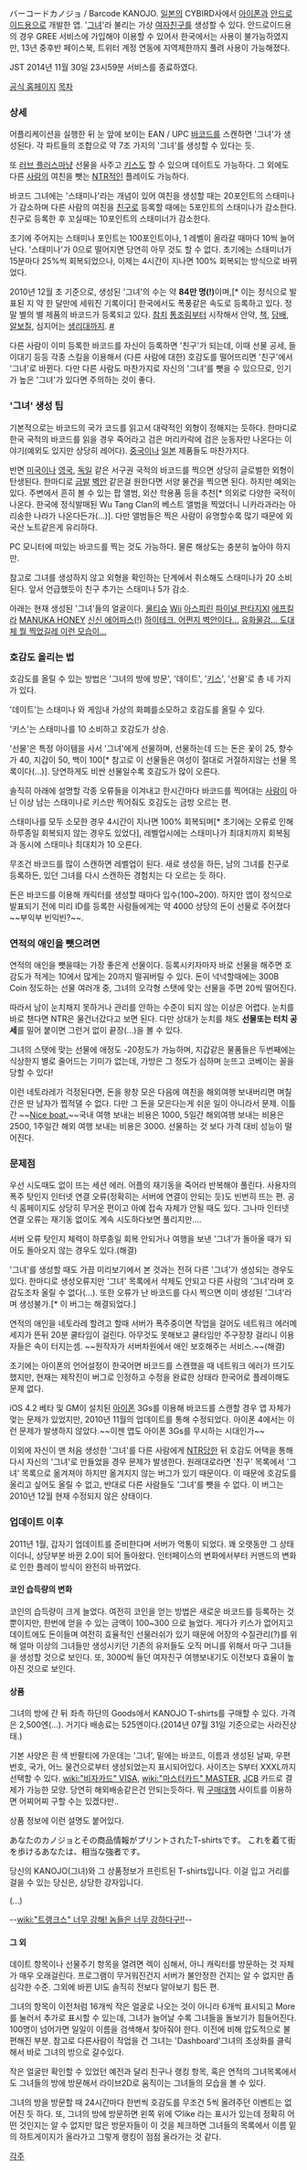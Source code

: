 バーコードカノジョ / Barcode KANOJO.
[[일본]]의 CYBIRD사에서 [[아이폰]]과 [[안드로이드]]용으로 개발한 앱. '[[그녀]]'라 불리는 가상 [[여자친구]]를 생성할 수 있다.
안드로이드용의 경우 GREE 서비스에 가입해야 이용할 수 있어서 한국에서는 사용이 불가능하였지만, 13년 중후반 페이스북, 트위터 계정 연동에 지역제한까지 풀려 사용이 가능해졌다.

JST 2014년 11월 30일 23시59분 서비스를 종료하였다.

[http://www.barcodekanojo.com/ 공식 홈페이지]
[[목차]]
=== 상세 ===
어플리케이션을 실행한 뒤 눈 앞에 보이는 EAN / UPC [[바코드]]를 스캔하면 '그녀'가 생성된다. 각 파트들의 조합으로 약 7조 가지의 '그녀'를 생성할 수 있다는 듯.

또 [[러브 플러스]]마냥 선물을 사주고 [[키스]]도 할 수 있으며 데이트도 가능하다. 그 외에도 다른 [[사람]]의 여친을 뺏는 [[NTR]]적인 플레이도 가능하다.

바코드 그녀에는 '스태미나'라는 개념이 있어 여친을 생성할 때는 20포인트의 스태미나가 감소하며 다른 사람의 여친을 [[친구]]로 등록할 때에는 5포인트의 스태미나가 감소한다. 친구로 등록한 후 꼬실때는 10포인트의 스태미너가 감소한다.

초기에 주어지는 스태미나 포인트는 100포인트이나, 1 레벨이 올라갈 때마다 10씩 늘어난다. '스태미나'가 0으로 떨어지면 당연히 아무 것도 할 수 없다. 초기에는 스태미너가 15분마다 25%씩 회복되었으나, 이제는 4시간이 지나면 100% 회복되는 방식으로 바뀌었다.

2010년 12월 초 기준으로, 생성된 '그녀'의 수는 약 '''84만 명(!)'''이며,[* 이는 정식으로 발표된 지 약 한 달만에 세워진 기록이다] 한국에서도 폭풍같은 속도로 등록하고 있다. 정말 별의 별 제품의 바코드가 등록되고 있다. [[참치]] [[통조림]]부터 시작해서 안약, [[책]], [[담배]], [[알보칠]], 심지어는 [[생리대]]까지. [http://www.ruliweb.com/ruliboard/read.htm?main=apple&table=i_news&left=b&num=2300 #]

다른 사람이 이미 등록한 바코드를 자신이 등록하면 '친구'가 되는데, 이때 선물 공세, 들이대기 등등 각종 스킬을 이용해서 (다른 사람에 대한) 호감도를 떨어뜨리면 '친구'에서 '그녀'로 바뀐다. 다만 다른 사람도 마찬가지로 자신의 '그녀'를 뺏을 수 있으므로, 인기가 높은 '그녀'가 있다면 주의하는 것이 좋다.
=== '그녀' 생성 팁 ===
기본적으로는 바코드의 국가 코드를 읽고서 대략적인 외형이 정해지는 듯하다. 한마디로 한국 국적의 바코드를 읽을 경우 죽어라고 검은 머리카락에 검은 눈동자만 나온다는 이야기(예외도 있지만 상당히 레어다). [[중국]]이나 [[일본]] 제품들도 마찬가지다.

반면 [[미국]]이나 [[영국]], [[독일]] 같은 서구권 국적의 바코드를 찍으면 상당히 글로벌한 외형이 탄생된다. 한마디로 [[금발]] [[벽안]] 같은걸 원한다면 서양 물건을 찍으면 된다. 하지만 예외는 있다. 주변에서 흔히 볼 수 있는 팝 앨범, 외산 학용품 등을 추천[* 의외로 다양한 국적이 나온다. 한국에 정식발매된 Wu Tang Clan의 베스트 앨범을 찍었더니 니카라과라는 아리송한 나라가 나온다든가(…)]. 다만 앨범들은 찍은 사람이 유명할수록 많기 때문에 외국산 노트같은게 유리하다.

PC 모니터에 떠있는 바코드를 찍는 것도 가능하다. 물론 해상도는 충분히 높아야 하지만.

참고로 그녀를 생성하지 않고 외형을 확인하는 단계에서 취소해도 스태미나가 20 소비된다. 앞서 언급했듯이 친구 추가는 스태미나 5가 감소.

아래는 현재 생성된 '그녀'들의 얼굴이다.
[http://www.barcodekanojo.com/kanojo/4238/%ED%8B%B0%EC%8A%88 물티슈]
[http://www.barcodekanojo.com/kanojo/4788/Wii Wii]
[http://www.barcodekanojo.com/kanojo/2141/Aspin 아스피린]
[http://www.barcodekanojo.com/kanojo/5229/FInFan+XI 파이널 판타지XI]
[http://www.barcodekanojo.com/kanojo/2567/black 에프킬라]
[http://gall.dcinside.com/list.php?id=touhou&no=976654&page=1&bbs= MANUKA HONEY]
[http://www.barcodekanojo.com/kanojo/58226/Sinsin 신신 에어파스(!)]
[http://www.barcodekanojo.com/kanojo/74763/Hi-tecy 하이테크. 어쩐지 벽안이다...]
[http://www.barcodekanojo.com/kanojo/1209189/%EC%98%90%EB%A1%9C%EB%A3%A8%EB%B8%8C%EB%A5%B4 유화물감... 도대체 뭘 찍었길레 이런 모습이...]
=== 호감도 올리는 법 ===
호감도를 올릴 수 있는 방법은 '그녀의 방에 방문', '데이트', '[[키스]]', '선물'로 총 네 가지가 있다. 

'데이트'는 스태미나 와 게임내 가상의 화폐를소모하고 호감도를 올릴 수 있다.

'키스'는 스태미나를 10 소비하고 호감도가 상승.

'선물'은 특정 아이템을 사서 '그녀'에게 선물하며, 선물하는데 드는 돈은 꽃이 25, 향수가 40, 지갑이 50, 백이 100[* 참고로 이 선물들은 여성이 절대로 거절하지않는 선물 목록이다(...)]. 당연하게도 비싼 선물일수록 호감도가 많이 오른다.

솔직히 아래에 설명할 각종 오류들을 이겨내고 한시간마다 바코드를 찍어대는 [[사람]]이 아닌 이상 남는 스태미나로 키스만 찍어줘도 호감도는 금방 오르는 편.

스태미나를 모두 소모한 경우 4시간이 지나면 100% 회복되며[* 초기에는 오류로 인해 하루종일 회복되지 않는 경우도 있었다], 레벨업시에는 스태미나가 최대치까지 회복됨과 동시에 스태미나 최대치가 10 오른다. 

무조건 바코드를 많이 스캔하면 레벨업이 된다. 새로 생성을 하든, 남의 그녀를 친구로 등록하든, 있던 그녀를 다시 스캔하든 경험치는 다 오르는 듯 하다.  

돈은 바코드를 이용해 캐릭터를 생성할 때마다 입수(100~200). 하지만 앱이 정식으로 발표되기 전에 미리 ID를 등록한 사람들에게는 약 4000 상당의 돈이 선물로 주어졌다~~부익부 빈익빈?~~.

=== 연적의 애인을 뺏으려면 ===
연적의 애인을 뺏을때는 가장 좋은게 선물이다. 등록시키자마자 바로 선물을 해주면 호감도가 적게는 10에서 많게는 20까지 떨궈버릴 수 있다. 돈이 넉넉할때에는 300B Coin 정도하는 선물 여러개 중, 그녀의 오각형 스탯에 맞는 선물을 주면 20씩 떨어진다.


따라서 남이 눈치채지 못하거나 관리를 안하는 수준이 되지 않는 이상은 어렵다. 눈치를 바로 챈다면 NTR은 물건너갔다고 보면 된다. 다만 상대가 눈치를 채도 '''선물또는 터치 공세'''를 밀어 붙이면 그런거 없이 끝장(...)을 볼 수 있다.

그녀의 스탯에 맞는 선물에 애정도 -20정도가 가능하며, 지갑같은 물품들은 두번째에는 식상한지 별로 줄어드는 기미가 없는데, 가방은 그 정도가 심하며 눈뜨고 코베이는 꼴을 당할 수 있다!

이런 네토라레가 걱정된다면, 돈을 왕창 모은 다음에 여친을 해외여행 보내버리면 며칠간은 딴 남자가 찝적댈 수 없다. 다만 그 돈을 모은다는게 쉬운 일이 아니라서 문제. 이틀간 ~~[[Nice boat.]]~~국내 여행 보내는 비용은 1000, 5일간 해외여행 보내는 비용은 2500, 1주일간 해외 여행 보내는 비용은 3000. 선물하는 것 보다 가격 대비 성능이 떨어진다.

=== 문제점 ===
우선 시도때도 없이 뜨는 세션 에러. 어플의 재기동을 죽어라 반복해야 풀린다. 사용자의 폭주 탓인지 인터넷 연결 오류(정확히는 서버에 연결이 안되는 듯)도 빈번히 뜨는 편. 공식 홈페이지도 상당히 무거운 편이고 아예 접속 자체가 안될 때도 있다. 그나마 인터넷 연결 오류는 재기동 없이도 계속 시도하다보면 풀리지만….

서버 오류 탓인지 체력이 하루종일 회복 안되거나 여행을 보낸 '그녀'가 돌아올 때가 되어도 돌아오지 않는 경우도 있다.(해결)

'그녀'를 생성할 때도 가끔 미리보기에서 본 것과는 전혀 다른 '그녀'가 생성되는 경우도 있다. 한마디로 생성오류지만 '그녀' 목록에서 삭제도 안되고 다른 사람의 '그녀'라며 호감도조차 올릴 수 없다(…). 또한 오류가 난 바코드를 다시 찍으면 이미 생성된 '그녀'라며 생성불가.[* 이 버그는 해결되었다.]

연적의 애인을 네토라레 할려고 할때 서버가 폭주중이면 작업을 걸어도 네트워크 에러메세지가 뜬뒤 20분 쿨타임이 걸린다. 아무것도 못해보고 쿨타임만 주구장창 걸리니 이용자들은 속이 터지는셈. ~~원작자가 서버차원에서 애인 보호해주는 서비스.~~(해결)

초기에는 아이폰의 언어설정이 한국어면 바코드를 스캔했을 때 네트워크 에러가 뜨기도 했지만, 현재는 제작진이 버그로 인정하고 수정을 완료한 상태라 한국어로 플레이해도 문제 없다.

iOS 4.2 베타 및 GM이 설치된 [[아이폰]] 3Gs를 이용해 바코드를 스캔할 경우 앱 자체가 멎는 문제가 있었지만, 2010년 11월의 업데이트를 통해 수정되었다. 아이폰 4에서는 이런 문제가 발생하지 않았다.~~이젠 앱도 아이폰 3Gs를 무시하는 시대인가~~

이외에 자신이 맨 처음 생성한 '그녀'를 다른 사람에게 [[NTR]]당한 뒤 호감도 어택을 통해 다시 자신의 '그녀'로 만들었을 경우 문제가 발생한다. 원래대로라면 '친구' 목록에서 '그녀' 목록으로 옮겨져야 하지만 옮겨지지 않는 버그가 있기 때문이다. 이 때문에 호감도를 올리고 싶어도 올릴 수 없고, 반대로 다른 사람들도 '그녀'를 뺏을 수 없다. 이 버그는 2010년 12월 현재 수정되지 않은 상태이다.

=== 업데이트 이후 ===
2011년 1월, 갑자기 업데이트를 준비한다며 서버가 먹통이 되었다. 꽤 오랫동안 그 상태이더니, 상당부분 바뀐 2.0이 되어 돌아왔다. 인터페이스의 변화에서부터 커맨드의 변화로 인한 플레이 방식이 완전히 바뀌었다.

==== 코인 습득량의 변화 ====
코인의 습득량이 크게 늘었다. 여전히 코인을 얻는 방법은 새로운 바코드를 등록하는 것 뿐이지만, 한번에 얻을 수 있는 금액이 100~300 으로 늘었다. 게다가 키스가 없어지고 데이트에도 돈이들며 여전히 효율적인 선물러쉬가 있기 때문에 어장의 수질관리(?)를 위해 얼마 이상의 그녀들만 생성시키던 기존의 유저들도 오직 머니를 위해서 마구 그녀들을 생성할 것으로 보인다. 또, 3000씩 들던 여자친구 여행보내기도 이전보다 효율이 높아진 것으로 보인다.


==== 상품 ====
그녀의 방에 간 뒤 좌측 하단의 Goods에서 KANOJO T-shirts를 구매할 수 있다. 가격은 2,500엔(...). 거기다 배송료는 525엔이다.(2014년 07월 31일 기준으로는 사라진상태.)

기본 사양은 흰 색 반팔티에 가운데는 '그녀', 밑에는 바코드, 이름과 생성된 날짜, 우편번호, 국가, 어느 물건으로부터 생성되었는지 표시되어있다. 사이즈는 S부터 XXXL까지 선택할 수 있다. [[wiki:"비자카드" VISA]], [[wiki:"마스터카드" MASTER]], [[JCB]] 카드로 결제가 가능한 모양. 당연히 해외배송같은건 안되는듯하다. 뭐 [[구매대행]] 사이트를 이용하면 어찌어찌 구할 수는 있겠다만..

상품 정보에 이런 설명도 붙어있다.

あなたのカノジョとその商品情報がプリントされたT-shirtsです。
これを着て街を歩けるあなたは、相当な強者です。

당신의 KANOJO(그녀)와 그 상품정보가 프린트된 T-shirts입니다.
이걸 입고 거리를 걸을 수 있는 당신은, 상당한 강자입니다.

(...)

--[[wiki:"트랭크스" 너무 강해! 놈들은 너무 강하다구!!]]--

==== 그 외 ====
데이트 항목이나 선물주기 항목을 열려면 렉이 심해서, 아니 캐릭터를 방문하는 것 자체가 매우 오래걸린다. 프로그램이 무거워진건지 서버가 불안정한 건지는 알 수 없지만 좀 심각한 수준. 그외에 바뀐 UI도 솔직히 전보다 알아보기 힘든 편.

그녀의 항목이 이전처럼 16개씩 작은 얼굴로 나오는 것이 아니라 6개씩 표시되고 More를 눌러서 추가로 표시할 수 있는데, 그녀가 늘어날 수록 그녀들을 돌보기가 힘들어진다. 100명이 넘어가면 일일이 이름을 검색해서 찾아줘야 한다. 이전에 비해 압도적으로 불편해진 부분. 참고로 다른사람이 작업을 건 그녀는 'Dashboard'그녀의 초상화를 클릭해서 바로 그녀의 방으로 갈수있다.

작은 얼굴만 확인할 수 있었던 예전과 달리 친구나 랭킹 항목, 혹은 연적의 그녀목록에서도 그녀들의 방에 방문해서 라이브2D로 움직이는 그녀들의 모습을 볼 수 있다. 

그녀의 방을 방문할 때 24시간마다 한번씩 호감도를 무조건 5씩 올려주던 이벤트는 없어진 듯 하다. 또, 그녀의 방에 방문하면 왼쪽 위에 ♡like 라는 표시가 있는데 정확히 어떤 것인지는 알 수 없지만 많은 방문자들이 이 것을 체크하면 그녀들의 목록에서 이름 밑의 하트게이지가 올라가고 그렇게 랭킹이 점점 올라가는 것 같다.

[[각주]]

